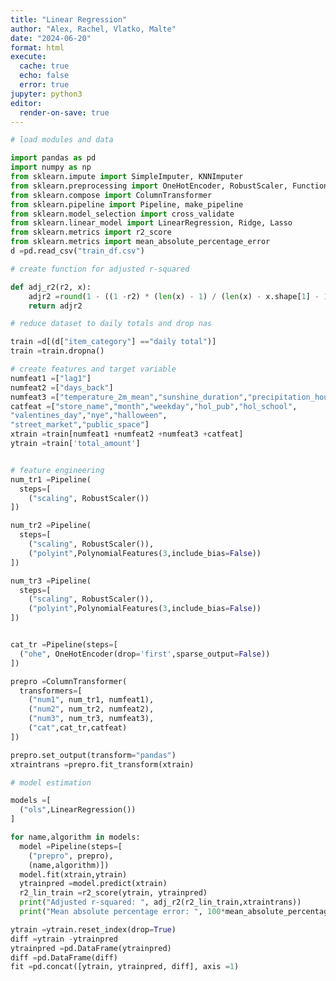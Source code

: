 ```yaml
---
title: "Linear Regression"
author: "Alex, Rachel, Vlatko, Malte"
date: "2024-06-20"
format: html
execute: 
  cache: true
  echo: false
  error: true
jupyter: python3
editor:
  render-on-save: true
---
```


```python

# load modules and data

import pandas as pd
import numpy as np
from sklearn.impute import SimpleImputer, KNNImputer 
from sklearn.preprocessing import OneHotEncoder, RobustScaler, FunctionTransformer, PolynomialFeatures
from sklearn.compose import ColumnTransformer
from sklearn.pipeline import Pipeline, make_pipeline
from sklearn.model_selection import cross_validate
from sklearn.linear_model import LinearRegression, Ridge, Lasso
from sklearn.metrics import r2_score
from sklearn.metrics import mean_absolute_percentage_error
d =pd.read_csv("train_df.csv")

# create function for adjusted r-squared

def adj_r2(r2, x):
    adjr2 =round(1 - ((1 -r2) * (len(x) - 1) / (len(x) - x.shape[1] - 1)),3)
    return adjr2 

# reduce dataset to daily totals and drop nas

train =d[(d["item_category"] =="daily total")]
train =train.dropna()

# create features and target variable
numfeat1 =["lag1"]
numfeat2 =["days_back"]
numfeat3 =["temperature_2m_mean","sunshine_duration","precipitation_hours"]
catfeat =["store_name","month","weekday","hol_pub","hol_school",
"valentines_day","nye","halloween",
"street_market","public_space"]
xtrain =train[numfeat1 +numfeat2 +numfeat3 +catfeat]
ytrain =train['total_amount']


# feature engineering
num_tr1 =Pipeline(
  steps=[
    ("scaling", RobustScaler())
])

num_tr2 =Pipeline(
  steps=[
    ("scaling", RobustScaler()),
    ("polyint",PolynomialFeatures(3,include_bias=False))
])

num_tr3 =Pipeline(
  steps=[
    ("scaling", RobustScaler()),
    ("polyint",PolynomialFeatures(3,include_bias=False))
])


cat_tr =Pipeline(steps=[
  ("ohe", OneHotEncoder(drop='first',sparse_output=False))
])

prepro =ColumnTransformer(
  transformers=[
    ("num1", num_tr1, numfeat1),
    ("num2", num_tr2, numfeat2),
    ("num3", num_tr3, numfeat3),
    ("cat",cat_tr,catfeat)
])

prepro.set_output(transform="pandas")
xtraintrans =prepro.fit_transform(xtrain)

# model estimation

models =[
  ("ols",LinearRegression())
]

for name,algorithm in models:
  model =Pipeline(steps=[
    ("prepro", prepro),
    (name,algorithm)])
  model.fit(xtrain,ytrain)
  ytrainpred =model.predict(xtrain)
  r2_lin_train =r2_score(ytrain, ytrainpred)
  print("Adjusted r-squared: ", adj_r2(r2_lin_train,xtraintrans))
  print("Mean absolute percentage error: ", 100*mean_absolute_percentage_error(ytrain, ytrainpred).round(2))

ytrain =ytrain.reset_index(drop=True)
diff =ytrain -ytrainpred
ytrainpred =pd.DataFrame(ytrainpred)
diff =pd.DataFrame(diff)
fit =pd.concat([ytrain, ytrainpred, diff], axis =1)
```